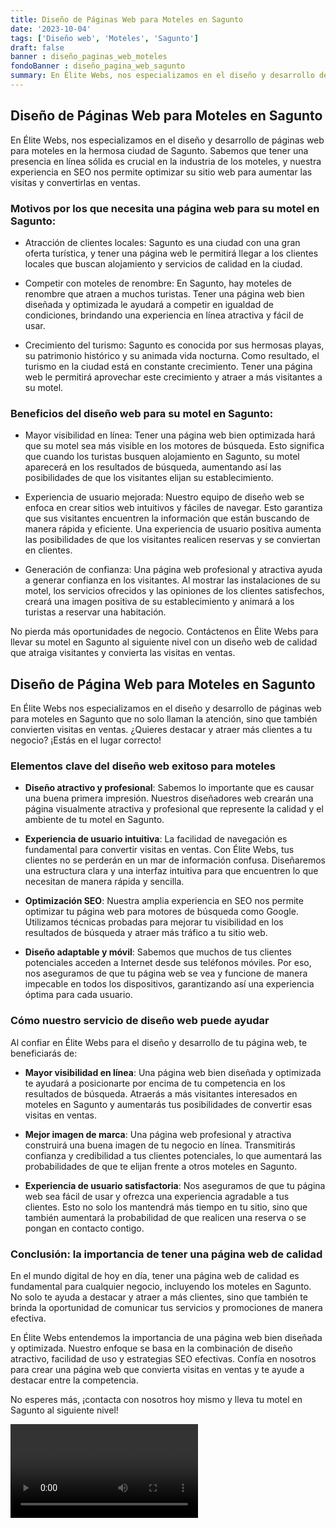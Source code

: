 ```yaml
---
title: Diseño de Páginas Web para Moteles en Sagunto
date: '2023-10-04'
tags: ['Diseño web', 'Moteles', 'Sagunto']
draft: false
banner : diseño_paginas_web_moteles
fondoBanner : diseño_pagina_web_sagunto
summary: En Élite Webs, nos especializamos en el diseño y desarrollo de páginas web para moteles en la hermosa ciudad de Sagunto. Sabemos que tener una presencia en línea sólida es crucial en la industria de los moteles, y nuestra experiencia en SEO nos permite optimizar su sitio web para aumentar las visitas y convertirlas en ventas.
---
```


## Diseño de Páginas Web para Moteles en Sagunto

En Élite Webs, nos especializamos en el diseño y desarrollo de páginas web para moteles en la hermosa ciudad de Sagunto. Sabemos que tener una presencia en línea sólida es crucial en la industria de los moteles, y nuestra experiencia en SEO nos permite optimizar su sitio web para aumentar las visitas y convertirlas en ventas.

### Motivos por los que necesita una página web para su motel en Sagunto:

- Atracción de clientes locales: Sagunto es una ciudad con una gran oferta turística, y tener una página web le permitirá llegar a los clientes locales que buscan alojamiento y servicios de calidad en la ciudad.

- Competir con moteles de renombre: En Sagunto, hay moteles de renombre que atraen a muchos turistas. Tener una página web bien diseñada y optimizada le ayudará a competir en igualdad de condiciones, brindando una experiencia en línea atractiva y fácil de usar.

- Crecimiento del turismo: Sagunto es conocida por sus hermosas playas, su patrimonio histórico y su animada vida nocturna. Como resultado, el turismo en la ciudad está en constante crecimiento. Tener una página web le permitirá aprovechar este crecimiento y atraer a más visitantes a su motel.

### Beneficios del diseño web para su motel en Sagunto:

- Mayor visibilidad en línea: Tener una página web bien optimizada hará que su motel sea más visible en los motores de búsqueda. Esto significa que cuando los turistas busquen alojamiento en Sagunto, su motel aparecerá en los resultados de búsqueda, aumentando así las posibilidades de que los visitantes elijan su establecimiento.

- Experiencia de usuario mejorada: Nuestro equipo de diseño web se enfoca en crear sitios web intuitivos y fáciles de navegar. Esto garantiza que sus visitantes encuentren la información que están buscando de manera rápida y eficiente. Una experiencia de usuario positiva aumenta las posibilidades de que los visitantes realicen reservas y se conviertan en clientes.

- Generación de confianza: Una página web profesional y atractiva ayuda a generar confianza en los visitantes. Al mostrar las instalaciones de su motel, los servicios ofrecidos y las opiniones de los clientes satisfechos, creará una imagen positiva de su establecimiento y animará a los turistas a reservar una habitación.

No pierda más oportunidades de negocio. Contáctenos en Élite Webs para llevar su motel en Sagunto al siguiente nivel con un diseño web de calidad que atraiga visitantes y convierta las visitas en ventas.

<GifSeo />

<Cta />

## Diseño de Página Web para Moteles en Sagunto

En Élite Webs nos especializamos en el diseño y desarrollo de páginas web para moteles en Sagunto que no solo llaman la atención, sino que también convierten visitas en ventas. ¿Quieres destacar y atraer más clientes a tu negocio? ¡Estás en el lugar correcto!

### Elementos clave del diseño web exitoso para moteles

- **Diseño atractivo y profesional**: Sabemos lo importante que es causar una buena primera impresión. Nuestros diseñadores web crearán una página visualmente atractiva y profesional que represente la calidad y el ambiente de tu motel en Sagunto.

- **Experiencia de usuario intuitiva**: La facilidad de navegación es fundamental para convertir visitas en ventas. Con Élite Webs, tus clientes no se perderán en un mar de información confusa. Diseñaremos una estructura clara y una interfaz intuitiva para que encuentren lo que necesitan de manera rápida y sencilla.

- **Optimización SEO**: Nuestra amplia experiencia en SEO nos permite optimizar tu página web para motores de búsqueda como Google. Utilizamos técnicas probadas para mejorar tu visibilidad en los resultados de búsqueda y atraer más tráfico a tu sitio web.

- **Diseño adaptable y móvil**: Sabemos que muchos de tus clientes potenciales acceden a Internet desde sus teléfonos móviles. Por eso, nos aseguramos de que tu página web se vea y funcione de manera impecable en todos los dispositivos, garantizando así una experiencia óptima para cada usuario.

### Cómo nuestro servicio de diseño web puede ayudar

Al confiar en Élite Webs para el diseño y desarrollo de tu página web, te beneficiarás de:

- **Mayor visibilidad en línea**: Una página web bien diseñada y optimizada te ayudará a posicionarte por encima de tu competencia en los resultados de búsqueda. Atraerás a más visitantes interesados en moteles en Sagunto y aumentarás tus posibilidades de convertir esas visitas en ventas.

- **Mejor imagen de marca**: Una página web profesional y atractiva construirá una buena imagen de tu negocio en línea. Transmitirás confianza y credibilidad a tus clientes potenciales, lo que aumentará las probabilidades de que te elijan frente a otros moteles en Sagunto.

- **Experiencia de usuario satisfactoria**: Nos aseguramos de que tu página web sea fácil de usar y ofrezca una experiencia agradable a tus clientes. Esto no solo los mantendrá más tiempo en tu sitio, sino que también aumentará la probabilidad de que realicen una reserva o se pongan en contacto contigo.

### Conclusión: la importancia de tener una página web de calidad

En el mundo digital de hoy en día, tener una página web de calidad es fundamental para cualquier negocio, incluyendo los moteles en Sagunto. No solo te ayuda a destacar y atraer a más clientes, sino que también te brinda la oportunidad de comunicar tus servicios y promociones de manera efectiva.

En Élite Webs entendemos la importancia de una página web bien diseñada y optimizada. Nuestro enfoque se basa en la combinación de diseño atractivo, facilidad de uso y estrategias SEO efectivas. Confía en nosotros para crear una página web que convierta visitas en ventas y te ayude a destacar entre la competencia.

No esperes más, ¡contacta con nosotros hoy mismo y lleva tu motel en Sagunto al siguiente nivel!

<Video />

<CtaBot job='Moteles' city='Sagunto'/>

<Gmaps query='Sagunto+españa+maps' />